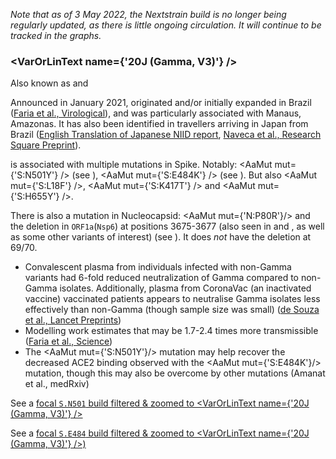 
<MdxContent filepath="clusters/VoCHeader.mdx" />

_Note that as of 3 May 2022, the Nextstrain build is no longer being regularly updated, as there is little ongoing circulation. It will continue to be tracked in the graphs._

### <VarOrLinText name={'20J (Gamma, V3)'} />
Also known as <VarOrLin name="20J (Gamma, V3)" invert={true} /> and <Who name="Gamma" />

Announced in January 2021, <VarOrLin name="20J (Gamma, V3)"/> originated and/or initially expanded in Brazil ([Faria et al., Virological](https://virological.org/t/genomic-characterisation-of-an-emergent-sars-cov-2-lineage-in-manaus-preliminary-findings/586)), and was particularly associated with Manaus, Amazonas.
It has also been identified in travellers arriving in Japan from Brazil ([English Translation of Japanese NIID report](https://translate.google.com/translate?sl=ja&tl=en&u=https://www.niid.go.jp/niid/ja/diseases/ka/corona-virus/2019-ncov/10107-covid19-33.html), [Naveca et al., Research Square Preprint](https://www.researchsquare.com/article/rs-275494/v1)).

<VarOrLin name="20J (Gamma, V3)" prefix="" /> is associated with multiple mutations in Spike. Notably: <AaMut mut={'S:N501Y'} /> (see <Mut name="S:N501" />), <AaMut mut={'S:E484K'} /> (see <Mut name="S:E484" />). But also <AaMut mut={'S:L18F'} />, <AaMut mut={'S:K417T'} /> and <AaMut mut={'S:H655Y'} />. <br/>

There is also a mutation in Nucleocapsid: <AaMut mut={'N:P80R'}/> and the deletion in <code>ORF1a</code>(<code>Nsp6</code>) at positions 3675-3677 (also seen in <VarOrLin name="20I (Alpha, V1)" prefix=""/> and <VarOrLin name="20H (Beta, V2)" prefix=""/>, as well as some other variants of interest) (see <Mut name="ORF1a:S3675"/>). It does _not_ have the deletion at 69/70.

- Convalescent plasma from individuals infected with non-Gamma variants had 6-fold reduced neutralization of Gamma compared to non-Gamma isolates. Additionally, plasma from CoronaVac (an inactivated vaccine) vaccinated patients appears to neutralise Gamma isolates less effectively than non-Gamma (though sample size was small) ([de Souza et al., Lancet Preprints](https://papers.ssrn.com/sol3/papers.cfm?abstract_id=3793486))
- Modelling work estimates that <VarOrLin name="20J (Gamma, V3)" prefix="" /> may be 1.7-2.4 times more transmissible ([Faria et al., Science](https://science.sciencemag.org/content/early/2021/04/13/science.abh2644))
- The <AaMut mut={'S:N501Y'}/> mutation may help recover the decreased ACE2 binding observed with the <AaMut mut={'S:E484K'}/> mutation, though this may also be overcome by other mutations (<LinkExternal href="https://www.medrxiv.org/content/10.1101/2021.03.07.21253098v2.full-text">Amanat et al., medRxiv</LinkExternal>)

See a [focal `S.N501` build filtered & zoomed to <VarOrLinText name={'20J (Gamma, V3)'} />](https://nextstrain.org/groups/neherlab/ncov/S.N501?label=clade:20J%20%28Gamma,%20V3%29&p=grid&r=country)

See a [focal `S.E484` build filtered & zoomed to <VarOrLinText name={'20J (Gamma, V3)'} />)](https://nextstrain.org/groups/neherlab/ncov/S.E484?c=gt-S_484&label=clade:20J%20%28Gamma,%20V3%29&p=grid&r=country)
